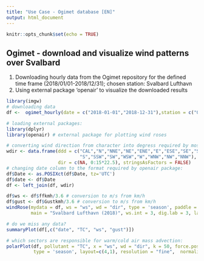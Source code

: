 ```yaml
---
title: "Use Case - Ogimet database [EN]"
output: html_document
---
```


```r
knitr::opts_chunk$set(echo = TRUE)
```

## Ogimet - download and visualize wind patterns over Svalbard 

1. Downloading hourly data from the Ogimet repository for the defined time frame (2018/01/01-2018/12/31); chosen station: Svalbard Lufthavn
2. Using external package 'openair' to visualize the downloaded results

```r
library(imgw)
# downloading data
df <-  ogimet_hourly(date = c("2018-01-01","2018-12-31"),station = c("01008"))

# loading external packages:
library(dplyr)
library(openair) # external package for plotting wind roses

# converting wind direction from character into degress required by most 
wdir <- data.frame(ddd = c("CAL","N","NNE","NE","ENE","E","ESE","SE","SSE",
                           "S","SSW","SW","WSW","W","WNW","NW","NNW"),
                   dir = c(NA, 0:15*22.5), stringsAsFactors = FALSE)
# changing date column to the format required by openair package:
df$Date <- as.POSIXct(df$Date, tz='UTC')
df$date <- df$Date
df <- left_join(df, wdir)

df$ws <- df$ffkmh/3.6 # conversion to m/s from km/h
df$gust <- df$Gustkmh/3.6 # conversion to m/s from km/h
windRose(mydata = df, ws = "ws", wd = "dir", type = 'season', paddle = FALSE, 
         main = "Svalbard Lufthavn (2018)", ws.int = 3, dig.lab = 3, layout=c(4,1))

# do we miss any data?
summaryPlot(df[,c("date", "TC", "ws", "gust")])

# which sectors are responsible for warm/cold air mass advection:
polarPlot(df, pollutant = "TC", x = "ws", wd = "dir", k = 50, force.positive = F, 
          type = 'season', layout=c(4,1), resolution = "fine",  normalise=FALSE)
```
